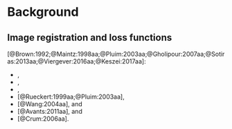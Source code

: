 
# Background

## Image registration and loss functions

\textcolor{blue}{
Given two images, denoted by $I$ and $J$, pairwise image registration is
the process of establishing spatial correspondence, or a transformation $T$,
between the two domain representations.  Such transformations are frequently
generated through the optimization of an objective function, $E(I, J, T)$,
typically of the form:}

\begin{equation}
\label{eq:E}
E(I, J, T) = \mathcal{S}(I, J \circ T) + \mathcal{R}( T )
\end{equation}

\textcolor{blue}{
where $T$ represents the spatial transformation between ``fixed'' (or ``source'')
image $I$ and ``moving'' (or ``target'') image $J$, $\mathcal{S}$ corresponds to a similarity measure
between the fixed and warped moving images, and $\mathcal{R}$ denotes a
regularization term quantifying certain constraints on transformation
flexibility.  Image registration, as a field of methodological development, can be largely
characterized as a thorough exploration of various aspects of this functional
relationship.}

\textcolor{blue}{
Casting the optimization function described by Equation (\ref{eq:E}) within a deep learning
paradigm is fairly straightforward with the so-called deep learning ``loss function'' often
comprising similar terms as more traditional formulations.  For example,
the following are a sampling of common similarity measures which have a long history
within the community}
[@Brown:1992;@Maintz:1998aa;@Pluim:2003aa;@Gholipour:2007aa;@Sotiras:2013aa;@Viergever:2016aa;@Keszei:2017aa]:

* \textcolor{blue}{Normalized cross correlation (NCC):  $1 - \Big\langle  \frac{I - \mu_I}{ \| I - \mu_I \|_2}, \frac{J - \mu_J}{ \| J - \mu_J \|_2}  \Big\rangle$},
* \textcolor{blue}{L1 or photometric difference: $\| I - J \|$},
* \textcolor{blue}{Mean squared intensity error (MSQ): $\| I - J \|^2$},
* \textcolor{blue}{Normalized mutual information (NMI)} [@Rueckert:1999aa;@Pluim:2003aa]\textcolor{blue}{: $\frac{H(I) + H(J)}{H(I,J)}$ where $H$ is the Shannon Entropy},
* \textcolor{blue}{Structural similarity index (SSIM)} [@Wang:2004aa]\textcolor{blue}{:  $\frac{(2\mu_I\mu_J + c_1)(2\sigma_{IJ} + c_2)}{(\mu_I^2 + \mu_J^2 + c_1)(\sigma_I^2 + \sigma_J^2 + c_2)}$}, and
* \textcolor{blue}{Local cross correlation (LCC)} [@Avants:2011aa]\textcolor{blue}{: $\frac{\sum_{x_i \in \mathcal{N}} \left( \left( I(x_i) - \mu_{I(x)} \right) \left( J(x_i) - \mu_{J(x)} \right) \right)^2}{\sum_{x_i \in \mathcal{N}} \left( I(x_i) - \mu_{I(x)} \right)^2 \sum_{x_i \in \mathcal{N}} \left( J(x_i) - \mu_{J(x)} \right)^2}$}, and
* \textcolor{blue}{Dice label overlap} [@Crum:2006aa]\textcolor{blue}{: $\frac{\sum_l| I_l \cap J_l|}{\sum_l| I_l \cup J_l|}$}.

\textcolor{blue}{
and continue to be relevant as loss functions with current deep learning trends (see Table 1).  This is in
addition to the incorporation of common explicit regularization terms derived from physical or geometric
modeling.
}

\textcolor{blue}{
Deep learning also provides opportunities for new perspectives with possibilities of
training on loss functions that penalize deviations from the ``true'' transformations
contained within the training data.   This includes possibilities ranging from
the L1-norm on the set of quaternary points defining a homology to the L2-norm of
the true and predicted vectors defining a dense displacement field.  There is also
significant potential for leveraging the learned feature maps generated within the
network architectures for optimizing these spatial transforms.
}
